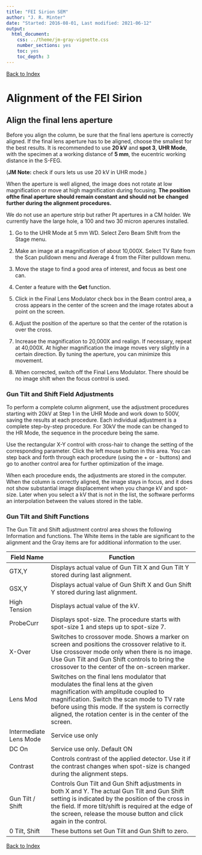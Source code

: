 ```yaml
---
title: "FEI Sirion SEM"
author: "J. R. Minter"
date: "Started: 2016-08-01, Last modified: 2021-06-12"
output:
  html_document:
    css: ../theme/jm-gray-vignette.css
    number_sections: yes
    toc: yes
    toc_depth: 3
---
```


[Back to Index](../README.html)

# Alignment of the FEI Sirion

## Align the final lens aperture

Before you align the column, be sure that the final lens aperture is correctly
aligned. If the final lens aperture has to be aligned, choose the smallest for
the best results. It is recommended to use **20 kV** and **spot 3**,
**UHR Mode**, with the specimen at a working distance of **5 mm**, the eucentric
working distance in the S-FEG. 

(**JM Note:** check if ours lets us use 20 kV in UHR mode.)

When the aperture is well aligned, the image does not rotate at low
magnification or move at high magnification during focusing.
**The position ofthe final aperture should remain constant and should not be**
**changed further during the alignment procedures.**

We do not use an aperture strip but rather Pt apertures in a CM holder. We
currently have the large hole, a 100 and two 30 micron aperures installed.

1. Go to the UHR Mode at 5 mm WD. Select Zero Beam Shift from the Stage menu.

2. Make an image at a magnification of about 10,000X. Select TV Rate from the
Scan pulldown menu and Average 4 from the Filter pulldown menu.

3. Move the stage to find a good area of interest, and focus as best one can.

4. Center a feature with the **Get** function.

5. Click in the Final Lens Modulator check box in the Beam control area, a
cross appears in the center of the screen and the image rotates about a point
on the screen.

6. Adjust the position of the aperture so that the center of the rotation is
over the cross.

7. Increase the magnification to 20,000X and realign. If necessary, repeat at
40,000X. At higher magnification the image moves very slightly in a certain
direction. By tuning the aperture, you can minimize this movement.

8. When corrected, switch off the Final Lens Modulator. There should be no image
shift when the focus control is used.

### Gun Tilt and Shift Field Adjustments

To perform a complete column alignment, use the adjustment procedures starting
with 20kV at Step 1 in the UHR Mode and work down to 500V, saving the results
at each procedure. Each individual adjustment is a complete step-by-step
procedure. For 30kV the mode can be changed to the HR Mode, the sequence in the
procedure being the same.

Use the rectangular X-Y control with cross-hair to change the setting of the
corresponding parameter. Click the left mouse button in this area. You can step
back and forth through each procedure (using the + or - buttons) and go to
another control area for further optimization of the image.

When each procedure ends, the adjustments are stored in the computer. When the
column is correctly aligned, the image stays in focus, and it does not show
substantial image displacement when you change kV and spot-size.
Later when you select a kV that is not in the list, the software performs
an interpolation between the values stored in the table.

### Gun Tilt and Shift Functions

The Gun Tilt and Shift adjustment control area shows the following Information
and functions. The White items in the table are significant to the alignment and
the Gray items are for additional information to the user.


| Field Name | Function |
| ---------- | --------------------------------------- |
| GTX,Y | Displays actual value of Gun Tilt X and Gun Tilt Y stored during last alignment. |
| GSX,Y | Displays actual value of Gun Shift X and Gun Shift Y stored during last alignment. |
| High Tension | Displays actual value of the kV. |
| ProbeCurr | Displays spot-size. The procedure starts with spot-size 1 and steps up to spot-size 7. |
| X-Over | Switches to crossover mode. Shows a marker on screen and positions the crossover relative to it. Use crossover mode only when there is no image. Use Gun Tilt and Gun Shift controls to bring the crossover to the center of the on-screen marker.|
| Lens Mod | Switches on the final lens modulator that modulates the final lens at the given magnification with amplitude coupled to magnification. Switch the scan mode to TV rate before using this mode. If the system is correctly aligned, the rotation center is in the center of the screen. |
| Intermediate Lens Mode |Service use only |
| DC On | Service use only. Default ON |
| Contrast |  Controls contrast of the applied detector. Use it if the contrast changes when spot-size is changed during the alignment steps. |
| Gun Tilt / Shift | Controls Gun Tilt and Gun Shift adjustments in both X and Y. The actual Gun Tilt and Gun Shift setting is indicated by the position of the cross in the field. If more tilt/shift is required at the edge of the screen, release the mouse button and click again in the control. |
| 0 Tilt, Shift | These buttons set Gun Tilt and Gun Shift to zero. |


[Back to Index](../README.html)